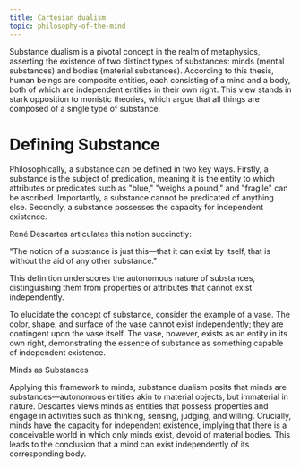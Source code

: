```yaml
---
title: Cartesian dualism
topic: philosophy-of-the-mind
---
```


Substance dualism is a pivotal concept in the realm of metaphysics, asserting the existence of two distinct types of substances: minds (mental substances) and bodies (material substances). According to this thesis, human beings are composite entities, each consisting of a mind and a body, both of which are independent entities in their own right. This view stands in stark opposition to monistic theories, which argue that all things are composed of a single type of substance.

# Defining Substance

Philosophically, a substance can be defined in two key ways. Firstly, a substance is the subject of predication, meaning it is the entity to which attributes or predicates such as "blue," "weighs a pound," and "fragile" can be ascribed. Importantly, a substance cannot be predicated of anything else. Secondly, a substance possesses the capacity for independent existence.

René Descartes articulates this notion succinctly: 

"The notion of a substance is just this—that it can exist by itself, that is without the aid of any other substance." 

This definition underscores the autonomous nature of substances, distinguishing them from properties or attributes that cannot exist independently.

To elucidate the concept of substance, consider the example of a vase. The color, shape, and surface of the vase cannot exist independently; they are contingent upon the vase itself. The vase, however, exists as an entity in its own right, demonstrating the essence of substance as something capable of independent existence.

Minds as Substances

Applying this framework to minds, substance dualism posits that minds are substances—autonomous entities akin to material objects, but immaterial in nature. Descartes views minds as entities that possess properties and engage in activities such as thinking, sensing, judging, and willing. Crucially, minds have the capacity for independent existence, implying that there is a conceivable world in which only minds exist, devoid of material bodies. This leads to the conclusion that a mind can exist independently of its corresponding body.